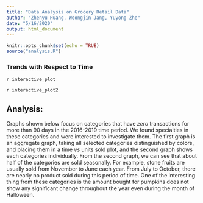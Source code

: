 ```yaml
---
title: "Data Analysis on Grocery Retail Data"
author: "Zhenyu Huang, Woongjin Jang, Yuyong Zhe"
date: "5/16/2020"
output: html_document
---
```


```r
knitr::opts_chunk$set(echo = TRUE)
source("analysis.R")
```

### Trends with Respect to Time
`r interactive_plot`

`r interactive_plot2`


## Analysis:
Graphs shown below focus on categories that have _zero_ transactions for more than 90 days in the 2016-2019 time period. We found specialties in these categories and were interested to investigate them. The first graph is an aggregate graph, taking all selected categories distinguished by colors, and placing them in a time _vs_ units sold plot, and the second graph shows each categories individually. From the second graph, we can see that about half of the categories are sold seasonally. For example, stone fruits are usually sold from November to June each year. From July to October, there are nearly no product sold during this period of time. One of the interesting thing from these categories is the amount bought for pumpkins does not show any significant change throughout the year even during the month of Halloween. 


